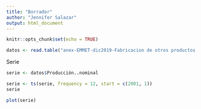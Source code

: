 ```yaml
---
title: "Borrador"
author: "Jennifer Salazar"
output: html_document
---
```


```r
knitr::opts_chunk$set(echo = TRUE)
```


```r
datos <- read.table("anex-EMMET-dic2019-Fabricacion de otros productos quimicos (1).csv", sep=";", skip=14, header = TRUE, dec = ",")
```



Serie


```r
serie <- datos$Producción..nominal

serie <- ts(serie, frequency = 12, start = c(2001, 1))
serie
```



```r
plot(serie)
```

